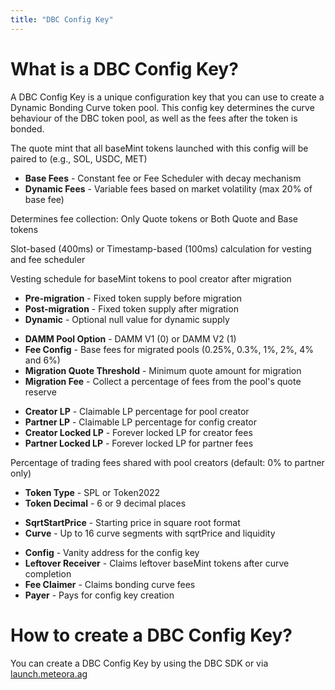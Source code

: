 ```yaml
---
title: "DBC Config Key"
---
```


# What is a DBC Config Key?

A DBC Config Key is a unique configuration key that you can use to create a Dynamic Bonding Curve token pool. This config key determines the curve behaviour of the DBC token pool, as well as the fees after the token is bonded.

<CardGroup cols={1}>
  <Card title="Quote Mint" icon="coins">
    <p>The quote mint that all baseMint tokens launched with this config will be paired to (e.g., SOL, USDC, MET)</p>
  </Card>

  <Card title="Pool Fees" icon="dollar-sign">
    <ul>
      <li><strong>Base Fees</strong> - Constant fee or Fee Scheduler with decay mechanism</li>
      <li><strong>Dynamic Fees</strong> - Variable fees based on market volatility (max 20% of base fee)</li>
    </ul>
  </Card>
  
  <Card title="Fee Collection Mode" icon="binary">
    <p>Determines fee collection: Only Quote tokens or Both Quote and Base tokens</p>
  </Card>
  
  <Card title="Activation Type" icon="typewriter">
    <p>Slot-based (400ms) or Timestamp-based (100ms) calculation for vesting and fee scheduler</p>
  </Card>
  
  <Card title="Locked Vesting" icon="lock">
    <p>Vesting schedule for baseMint tokens to pool creator after migration</p>
  </Card>
  
  <Card title="Token Supply" icon="truck-field">
    <ul>
      <li><strong>Pre-migration</strong> - Fixed token supply before migration</li>
      <li><strong>Post-migration</strong> - Fixed token supply after migration</li>
      <li><strong>Dynamic</strong> - Optional null value for dynamic supply</li>
    </ul>
  </Card>
  
  <Card title="Migration Configuration" icon="house">
    <ul>
      <li><strong>DAMM Pool Option</strong> - DAMM V1 (0) or DAMM V2 (1)</li>
      <li><strong>Fee Config</strong> - Base fees for migrated pools (0.25%, 0.3%, 1%, 2%, 4% and 6%)</li>
      <li><strong>Migration Quote Threshold</strong> - Minimum quote amount for migration</li>
      <li><strong>Migration Fee</strong> - Collect a percentage of fees from the pool's quote reserve</li>
    </ul>
  </Card>
  
  <Card title="LP Percentages" icon="percent">
    <ul>
      <li><strong>Creator LP</strong> - Claimable LP percentage for pool creator</li>
      <li><strong>Partner LP</strong> - Claimable LP percentage for config creator</li>
      <li><strong>Creator Locked LP</strong> - Forever locked LP for creator fees</li>
      <li><strong>Partner Locked LP</strong> - Forever locked LP for partner fees</li>
    </ul>
  </Card>
  
  <Card title="Creator Trading Fee" icon="user-alien">
    <p>Percentage of trading fees shared with pool creators (default: 0% to partner only)</p>
  </Card>
  
  <Card title="Base Mint Token" icon="coins">
    <ul>
      <li><strong>Token Type</strong> - SPL or Token2022</li>
      <li><strong>Token Decimal</strong> - 6 or 9 decimal places</li>
    </ul>
  </Card>
  
  <Card title="Price & Curve" icon="chart-line">
    <ul>
      <li><strong>SqrtStartPrice</strong> - Starting price in square root format</li>
      <li><strong>Curve</strong> - Up to 16 curve segments with sqrtPrice and liquidity</li>
    </ul>
  </Card>

  <Card title="Additional Parameters" icon="plus">
    <ul>
      <li><strong>Config</strong> - Vanity address for the config key</li>
      <li><strong>Leftover Receiver</strong> - Claims leftover baseMint tokens after curve completion</li>
      <li><strong>Fee Claimer</strong> - Claims bonding curve fees</li>
      <li><strong>Payer</strong> - Pays for config key creation</li>
    </ul>
  </Card>
</CardGroup>

# How to create a DBC Config Key?

You can create a DBC Config Key by using the DBC SDK or via [launch.meteora.ag](https://launch.meteora.ag)